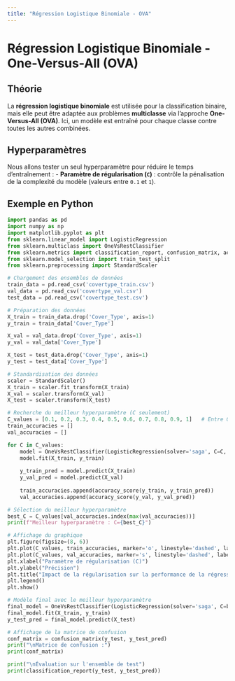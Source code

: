```yaml
---
title: "Régression Logistique Binomiale - OVA"
---
```


# Régression Logistique Binomiale - One-Versus-All (OVA)

## Théorie
La **régression logistique binomiale** est utilisée pour la classification binaire, mais elle peut être adaptée aux problèmes **multiclasse** via l'approche **One-Versus-All (OVA)**. Ici, un modèle est entraîné pour chaque classe contre toutes les autres combinées.

## Hyperparamètres
Nous allons tester un seul hyperparamètre pour réduire le temps d'entraînement :
- **Paramètre de régularisation (`C`)** : contrôle la pénalisation de la complexité du modèle (valeurs entre `0.1` et `1`).

## Exemple en Python

```python
import pandas as pd
import numpy as np
import matplotlib.pyplot as plt
from sklearn.linear_model import LogisticRegression
from sklearn.multiclass import OneVsRestClassifier
from sklearn.metrics import classification_report, confusion_matrix, accuracy_score
from sklearn.model_selection import train_test_split
from sklearn.preprocessing import StandardScaler

# Chargement des ensembles de données
train_data = pd.read_csv('covertype_train.csv')
val_data = pd.read_csv('covertype_val.csv')
test_data = pd.read_csv('covertype_test.csv')

# Préparation des données
X_train = train_data.drop('Cover_Type', axis=1)
y_train = train_data['Cover_Type']

X_val = val_data.drop('Cover_Type', axis=1)
y_val = val_data['Cover_Type']

X_test = test_data.drop('Cover_Type', axis=1)
y_test = test_data['Cover_Type']

# Standardisation des données
scaler = StandardScaler()
X_train = scaler.fit_transform(X_train)
X_val = scaler.transform(X_val)
X_test = scaler.transform(X_test)

# Recherche du meilleur hyperparamètre (C seulement)
C_values = [0.1, 0.2, 0.3, 0.4, 0.5, 0.6, 0.7, 0.8, 0.9, 1]   # Entre 0.1 et 1
train_accuracies = []
val_accuracies = []

for C in C_values:
    model = OneVsRestClassifier(LogisticRegression(solver='saga', C=C, penalty='l2', max_iter=500))
    model.fit(X_train, y_train)
    
    y_train_pred = model.predict(X_train)
    y_val_pred = model.predict(X_val)
    
    train_accuracies.append(accuracy_score(y_train, y_train_pred))
    val_accuracies.append(accuracy_score(y_val, y_val_pred))

# Sélection du meilleur hyperparamètre
best_C = C_values[val_accuracies.index(max(val_accuracies))]
print(f"Meilleur hyperparamètre : C={best_C}")

# Affichage du graphique
plt.figure(figsize=(8, 6))
plt.plot(C_values, train_accuracies, marker='o', linestyle='dashed', label='Train Accuracy')
plt.plot(C_values, val_accuracies, marker='s', linestyle='dashed', label='Validation Accuracy')
plt.xlabel("Paramètre de régularisation (C)")
plt.ylabel("Précision")
plt.title("Impact de la régularisation sur la performance de la régression logistique (OVA)")
plt.legend()
plt.show()

# Modèle final avec le meilleur hyperparamètre
final_model = OneVsRestClassifier(LogisticRegression(solver='saga', C=best_C, penalty='l2', max_iter=500))
final_model.fit(X_train, y_train)
y_test_pred = final_model.predict(X_test)

# Affichage de la matrice de confusion
conf_matrix = confusion_matrix(y_test, y_test_pred)
print("\nMatrice de confusion :")
print(conf_matrix)

print("\nÉvaluation sur l'ensemble de test")
print(classification_report(y_test, y_test_pred))
```

